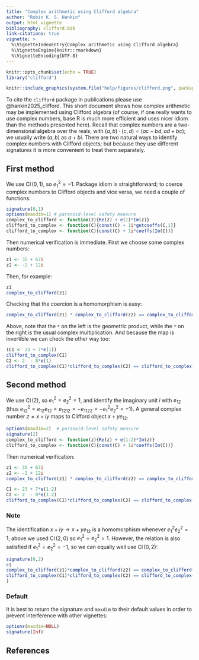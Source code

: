 ```yaml
---
title: "Complex arithmetic using Clifford algebra"
author: "Robin K. S. Hankin"
output: html_vignette
bibliography: clifford.bib
link-citations: true
vignette: >
  %\VignetteIndexEntry{Complex arithmetic using Clifford algebra}
  %\VignetteEngine{knitr::rmarkdown}
  %\VignetteEncoding{UTF-8}
---
```



```r
knitr::opts_chunk$set(echo = TRUE)
library("clifford")
```

```r
knitr::include_graphics(system.file("help/figures/clifford.png", package = "clifford"))
```

To cite the `clifford` package in publications please use
@hankin2025_clifford.  This short document shows how complex
arithmetic may be implemented using Clifford algebra (of course, if
one really wants to use complex numbers, base R is much more efficient
and uses nicer idiom than the methods presented here).  Recall that
complex numbers are a two-dimensional algebra over the reals, with
$(a,b)\cdot(c,d)=(ac-bd,ad+bc)$; we usually write $(a,b)$ as $a+bi$.
There are two natural ways to identify complex numbers with Clifford
objects; but because they use different signatures it is more
convenient to treat them separately.

## First method

We use $\operatorname{Cl}(0,1)$, so $e_1^2=-1$.  Package idiom is
straightforward; to coerce complex numbers to Clifford objects and
vice versa, we need a couple of functions:

```r
signature(0,1)
options(maxdim=1) # paranoid-level safety measure
complex_to_clifford <- function(z){Re(z) + e(1)*Im(z)}
clifford_to_complex <- function(C){const(C) + 1i*getcoeffs(C,1)}
clifford_to_complex <- function(C){const(C) + 1i*coeffs(Im(C))}

```

Then numerical verification is immediate.  First we choose some
complex numbers:

```r
z1 <- 35 + 67i
z2 <- -2 + 12i
```

Then, for example:

```r
z1
complex_to_clifford(z1)
```

Checking that the coercion is a homomorphism is easy:


```r
complex_to_clifford(z1) * complex_to_clifford(z2) == complex_to_clifford(z1*z2)
```

Above, note that the `*` on the left is the geometric product, while
the `*` on the right is the usual complex multiplication.  And because
the map is invertible we can check the other way too:


```r
(C1 <- 23 + 7*e(1))
clifford_to_complex(C1)
C2 <- 2  - 8*e(1)
clifford_to_complex(C1)*clifford_to_complex(C2) == clifford_to_complex(C1*C2)
```

## Second method

We use $\operatorname{Cl}(2)$, so $e_1^2=e_2^2=1$, and identify the
imaginary unit $i$ with $e_{12}$ (thus
$e_{12}^2=e_{12}e_{12}=e_{1212}=-e_{1122}=-e_1^2e_2^2=-1$).  A general
complex number $z=x+iy$ maps to Clifford object $x + ye_{12}$.

```r
options(maxdim=2)  # paranoid-level safety measure
signature(2)
complex_to_clifford <- function(z){Re(z) + e(1:2)*Im(z)}
clifford_to_complex <- function(C){const(C) + 1i*coeffs(Im(C))}
```

Then numerical verification:

```r
z1 <- 35 + 67i
z2 <- -2 + 12i
complex_to_clifford(z1) * complex_to_clifford(z2) == complex_to_clifford(z1*z2)
```

```r
C1 <- 23 + 7*e(1:2)
C2 <- 2  - 8*e(1:2)
clifford_to_complex(C1)*clifford_to_complex(C2) == clifford_to_complex(C1*C2)
```

### Note

The identification $x+iy\longrightarrow x+ye_{12}$ is a homomorphism
whenever $e_1^2e_2^2=1$; above we used $\operatorname{Cl}(2,0)$ so
$e_1^2=e_2^2=1$.  However, the relation is also satisfied if
$e_1^2=e_2^2=-1$, so we can equally well use $\operatorname{Cl}(0,2)$:

```r
signature(0,2)
c(
complex_to_clifford(z1)*complex_to_clifford(z2) == complex_to_clifford(z1*z2),
clifford_to_complex(C1)*clifford_to_complex(C2) == clifford_to_complex(C1*C2)
)
```


### Default

It is best to return the signature and `maxdim` to their default
values in order to prevent interference with other vignettes:

```r
options(maxdim=NULL)
signature(Inf)
```


## References